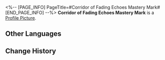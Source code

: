 <%-- [PAGE_INFO]
PageTitle=#Corridor of Fading Echoes Mastery Mark#
[END_PAGE_INFO] --%>
{{Item Infobox
|id          = 250401
|image       = Item Corridor of Fading Echoes Mastery Mark.png
|type        = Mission Item
|invCategory = Missions
|rarity      = 3
|effect      = 
|description = In the game Aetherium Wars, the proof of passing the Victory Zone test can be obtained by collecting four Mastery Marks, which qualifies you to participate in the championship. The Victory Zone of the Corridor of Fading Echoes grants you this proof, signifying your victory against the formidable championship contenders, Serval and Pela.
}}
{{Description|''"You are a calm, yet passionate player!"''}}
'''Corridor of Fading Echoes Mastery Mark''' is a [[Profile Picture]].

==Other Languages==
{{Other Languages
|en   = Corridor of Fading Echoes Mastery Mark
|zhs  = 残响回廊的资格徽章
|zht  = 殘響迴廊的資格徽章
|ja   = 残響回廊の資格バッジ
|ko   = 잔향의 회랑 자격 배지
|es   = Insignia de maestría del Pasadizo de los ecos apagados
|fr   = Badge de maîtrise du Couloir des échos faiblissants
|ru   = Значок мастерства Коридора исчезающего эха
|th   = ตราชัยชนะจาก Corridor of Fading Echoes
|vi   = Huy Hiệu Tư Cách Hành Lang Âm Vang
|de   = Meisterschaftsmarke des Korridors der verhallenden Echos
|id   = Lencana Kualifikasi Corridor of Fading Echoes
|pt   = Marca de Maestria do Corredor de Ecos Atenuados
}}

==Change History==
{{Change History|1.4}}